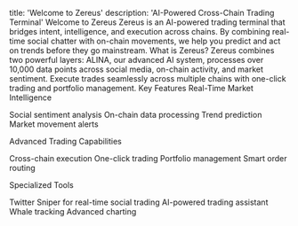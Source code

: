 title: 'Welcome to Zereus'
description: 'AI-Powered Cross-Chain Trading Terminal'
Welcome to Zereus
Zereus is an AI-powered trading terminal that bridges intent, intelligence, and execution across chains. By combining real-time social chatter with on-chain movements, we help you predict and act on trends before they go mainstream.
What is Zereus?
Zereus combines two powerful layers:
<CardGroup cols={2}>
  <Card title="Intelligence Layer" icon="brain">
    ALINA, our advanced AI system, processes over 10,000 data points across social media, on-chain activity, and market sentiment.
  </Card>
  <Card title="Execution Layer" icon="bolt">
    Execute trades seamlessly across multiple chains with one-click trading and portfolio management.
  </Card>
</CardGroup>
Key Features
Real-Time Market Intelligence

Social sentiment analysis
On-chain data processing
Trend prediction
Market movement alerts

Advanced Trading Capabilities

Cross-chain execution
One-click trading
Portfolio management
Smart order routing

Specialized Tools

Twitter Sniper for real-time social trading
AI-powered trading assistant
Whale tracking
Advanced charting